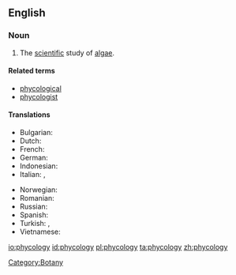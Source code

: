 ==English==
{{wikipedia}}

===Noun===
{{en-noun|-}}

# The [[scientific]] study of [[algae]].

====Related terms====
* [[phycological]]
* [[phycologist]]

====Translations====
{{trans-top|the study of algae}}
* Bulgarian: {{t|bg|алгология|sc=Cyrl}}
* Dutch: {{t|nl|fycologie|f}}
* French: {{t+|fr|phycologie}}
* German: {{t+|de|Phykologie|f}}
* Indonesian: {{t|id|fikologi}}
* Italian: {{t|it|algologia|f}},  {{t|it|ficologia|f}}
{{trans-mid}}
* Norwegian: {{t|no|fykologi}}
* Romanian: {{t|ro|ficologie|f}}
* Russian: {{t|ru|альгология||m|sc=Cyrl}}
* Spanish: {{t+|es|ficología|f}}
* Turkish: {{t|tr|fikoloji}},  {{t|tr|algoloji}}
* Vietnamese: {{t+|vi|thuộc tảo|xs=Vietnamese}}
{{trans-bottom}}

[[Category:Botany]]

[[io:phycology]]
[[id:phycology]]
[[pl:phycology]]
[[ta:phycology]]
[[zh:phycology]]